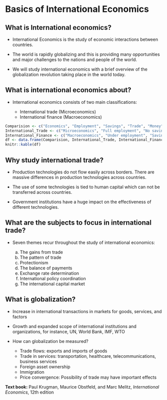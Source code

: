 # Basics of International Economics

## What is International economics?

-   International Economics is the study of economic interactions between countries.

-   The world is rapidly globalizing and this is providing many opportunities and major challenges to the nations and people of the world.

-   We will study international economics with a brief overview of the globalization revolution taking place in the world today.

## What is international economics about?

-   International economics consists of two main classifications:

    -   International trade (Microeconomics)
    -   International finance (Macroeconomics)

```r
Comparision <- c("Economics", "Employment", "Savings", "Trade", "Money")
International_Trade <- c("Microeconomics", "Full employment", "No savings", "Balance", "Real transaction")
International_Finance <- c("Macroeconomics", "Under employment", "Savings", "Imbalance", "Monetary transaction")
df <- data.frame(Comparision, International_Trade, International_Finance)
knitr::kable(df)
```

## Why study international trade?

-   Production technologies do not flow easily across borders. There are massive differences in production technologies across countries.

-   The use of some technologies is tied to human capital which can not be transferred across countries.

-   Government institutions have a huge impact on the effectiveness of different technologies.

## What are the subjects to focus in international trade?

-   Seven themes recur throughout the study of international economics:

    a.  The gains from trade
    b.  The pattern of trade
    c.  Protectionism
    d.  The balance of payments
    e.  Exchange rate determination
    f.  International policy coordination
    g.  The international capital market

## What is globalization?

-   Increase in international transactions in markets for goods, services, and factors

-   Growth and expanded scope of international institutions and organizations, for instance, UN, World Bank, IMF, WTO

-   How can globalization be measured?

    -   Trade flows: exports and imports of goods
    -   Trade in services: transportation, healthcare, telecommunications, business services
    -   Foreign asset ownership
    -   Immigration
    -   Price convergence: Possibility of trade may have important effects

**Text book:** Paul Krugman, Maurice Obstfeld, and Marc Melitz, *International Economics*, 12th edition
